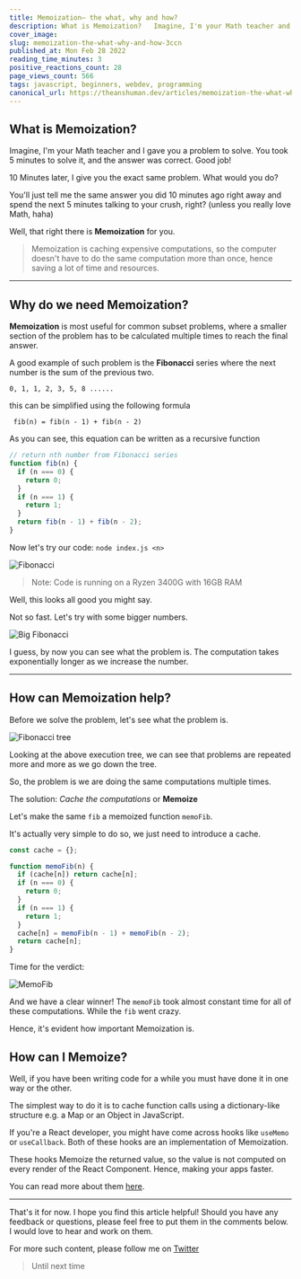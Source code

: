 ```yaml
---
title: Memoization— the what, why and how?
description: What is Memoization?   Imagine, I'm your Math teacher and I gave you a problem to solve. You...
cover_image:
slug: memoization-the-what-why-and-how-3ccn
published_at: Mon Feb 28 2022
reading_time_minutes: 3
positive_reactions_count: 28
page_views_count: 566
tags: javascript, beginners, webdev, programming
canonical_url: https://theanshuman.dev/articles/memoization-the-what-why-and-how-3ccn
---
```


## What is Memoization?

Imagine, I'm your Math teacher and I gave you a problem to solve. You took 5 minutes to solve it, and the answer was correct. Good job!

10 Minutes later, I give you the exact same problem. What would you do?

You'll just tell me the same answer you did 10 minutes ago right away and spend the next 5 minutes talking to your crush, right? (unless you really love Math, haha)

Well, that right there is **Memoization** for you.

> Memoization is caching expensive computations, so the computer doesn't have to do the same computation more than once, hence saving a lot of time and resources.

---

## Why do we need Memoization?

**Memoization** is most useful for common subset problems, where a smaller section of the problem has to be calculated multiple times to reach the final answer.

A good example of such problem is the **Fibonacci** series where the next number is the sum of the previous two.

```
0, 1, 1, 2, 3, 5, 8 ......
```

this can be simplified using the following formula

```
 fib(n) = fib(n - 1) + fib(n - 2)
```

As you can see, this equation can be written as a recursive function

```ts
// return nth number from Fibonacci series
function fib(n) {
  if (n === 0) {
    return 0;
  }
  if (n === 1) {
    return 1;
  }
  return fib(n - 1) + fib(n - 2);
}
```

Now let's try our code: `node index.js <n>`

![Fibonacci](https://dev-to-uploads.s3.amazonaws.com/uploads/articles/2a02w61agkjkx8qfsqhd.png)

> Note: Code is running on a Ryzen 3400G with 16GB RAM

Well, this looks all good you might say.

Not so fast. Let's try with some bigger numbers.

![Big Fibonacci](https://dev-to-uploads.s3.amazonaws.com/uploads/articles/spcv60suiwk07dpjbs8c.png)

I guess, by now you can see what the problem is. The computation takes exponentially longer as we increase the number.

---

## How can Memoization help?

Before we solve the problem, let's see what the problem is.

![Fibonacci tree](https://dev-to-uploads.s3.amazonaws.com/uploads/articles/8gunyjgp5ot1uw5ijnu1.png)

Looking at the above execution tree, we can see that problems are repeated more and more as we go down the tree.

So, the problem is we are doing the same computations multiple times.

The solution: _Cache the computations_ or **Memoize**

Let's make the same `fib` a memoized function `memoFib`.

It's actually very simple to do so, we just need to introduce a cache.

```ts
const cache = {};

function memoFib(n) {
  if (cache[n]) return cache[n];
  if (n === 0) {
    return 0;
  }
  if (n === 1) {
    return 1;
  }
  cache[n] = memoFib(n - 1) + memoFib(n - 2);
  return cache[n];
}
```

Time for the verdict:

![MemoFib](https://dev-to-uploads.s3.amazonaws.com/uploads/articles/fimq32krqqwfdexujz6x.png)

And we have a clear winner! The `memoFib` took almost constant time for all of these computations. While the `fib` went crazy.

Hence, it's evident how important Memoization is.

## How can I Memoize?

Well, if you have been writing code for a while you must have done it in one way or the other.

The simplest way to do it is to cache function calls using a dictionary-like structure e.g. a Map or an Object in JavaScript.

If you're a React developer, you might have come across hooks like `useMemo` or `useCallback`. Both of these hooks are an implementation of Memoization.

These hooks Memoize the returned value, so the value is not computed on every render of the React Component. Hence, making your apps faster.

You can read more about them [here](https://reactjs.org/docs/hooks-reference.html#usecallback).

---

That's it for now. I hope you find this article helpful! Should you have any feedback or questions, please feel free to put them in the comments below. I would love to hear and work on them.

For more such content, please follow me on [Twitter](https://twitter.com/sun_anshuman)

> Until next time
